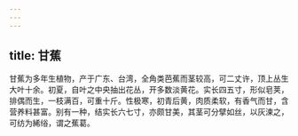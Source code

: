 ```yaml
---
---
---
```

title: 甘蕉
---



甘蕉为多年生植物，产于广东、台湾，全角类芭蕉而茎较高，可二丈许，顶上丛生大叶十余。初夏，自叶之中央抽出花丛，开多数淡黄花。实长四五寸，形似皂荚，排偶而生，一枝满百，可重十斤。性极寒，初青后黄，肉质柔软，有香气而甘，含营养料甚富。别有一种，结实长六七寸，亦颇甘美，其茎可分擘如丝，以灰湅之，可纺为絺绤，谓之蕉葛。